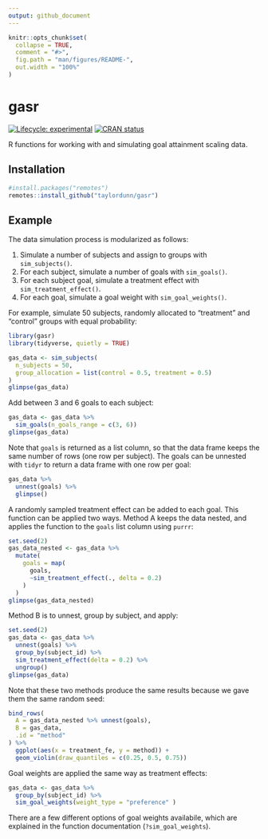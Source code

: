 ```yaml
---
output: github_document
---
```


<!-- README.md is generated from README.Rmd. Please edit that file -->

```r
knitr::opts_chunk$set(
  collapse = TRUE,
  comment = "#>",
  fig.path = "man/figures/README-",
  out.width = "100%"
)
```

# gasr

<!-- badges: start -->
[![Lifecycle: experimental](https://img.shields.io/badge/lifecycle-experimental-orange.svg)](https://lifecycle.r-lib.org/articles/stages.html#experimental)
[![CRAN status](https://www.r-pkg.org/badges/version/gasr)](https://CRAN.R-project.org/package=gasr)
<!-- badges: end -->

R functions for working with and simulating goal attainment scaling data.

## Installation

``` r
#install.packages("remotes")
remotes::install_github("taylordunn/gasr")
```

## Example

The data simulation process is modularized as follows:

1. Simulate a number of subjects and assign to groups with `sim_subjects()`.
2. For each subject, simulate a number of goals with `sim_goals()`.
3. For each subject goal, simulate a treatment effect with `sim_treatment_effect()`.
4. For each goal, simulate a goal weight with `sim_goal_weights()`.

For example, simulate 50 subjects, randomly allocated to "treatment" and "control" groups with equal probability:

```r
library(gasr)
library(tidyverse, quietly = TRUE)

gas_data <- sim_subjects(
  n_subjects = 50,
  group_allocation = list(control = 0.5, treatment = 0.5)
)
glimpse(gas_data)
```

Add between 3 and 6 goals to each subject:

```r
gas_data <- gas_data %>%
  sim_goals(n_goals_range = c(3, 6))
glimpse(gas_data)
```

Note that `goals` is returned as a list column, so that the data frame keeps the same number of rows (one row per subject).
The goals can be unnested with `tidyr` to return a data frame with one row per goal:

```r
gas_data %>%
  unnest(goals) %>%
  glimpse()
```

A randomly sampled treatment effect can be added to each goal.
This function can be applied two ways.
Method A keeps the data nested, and applies the function to the `goals` list column using `purrr`:

```r
set.seed(2)
gas_data_nested <- gas_data %>%
  mutate(
    goals = map(
      goals,
      ~sim_treatment_effect(., delta = 0.2) 
    )
  )
glimpse(gas_data_nested)
```

Method B is to unnest, group by subject, and apply:

```r
set.seed(2)
gas_data <- gas_data %>%
  unnest(goals) %>%
  group_by(subject_id) %>%
  sim_treatment_effect(delta = 0.2) %>%
  ungroup()
glimpse(gas_data)
```

Note that these two methods produce the same results because we gave them the same random seed:

```r
bind_rows(
  A = gas_data_nested %>% unnest(goals),
  B = gas_data,
  .id = "method"
) %>%
  ggplot(aes(x = treatment_fe, y = method)) +
  geom_violin(draw_quantiles = c(0.25, 0.5, 0.75))
```

Goal weights are applied the same way as treatment effects:

```r
gas_data <- gas_data %>%
  group_by(subject_id) %>%
  sim_goal_weights(weight_type = "preference" )
```

There are a few different options of goal weights availabile, which are explained in the function documentation (`?sim_goal_weights`).

